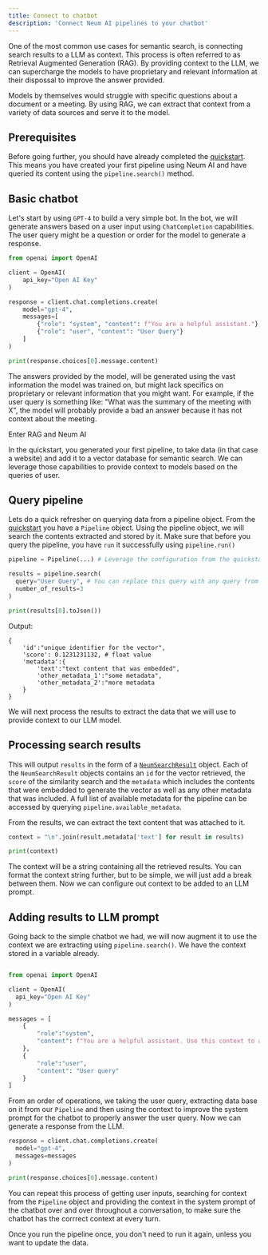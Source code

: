 ```yaml
---
title: Connect to chatbot
description: 'Connect Neum AI pipelines to your chatbot'
---
```


One of the most common use cases for semantic search, is connecting search results to a LLM as context. This process is often referred to as Retrieval Augmented Generation (RAG). By providing context to the LLM, we can supercharge the models to have proprietary and relevant information at their dispossal to improve the answer provided.

Models by themselves would struggle with specific questions about a document or a meeting. By using RAG, we can extract that context from a variety of data sources and serve it to the model.

## Prerequisites

Before going further, you should have already completed the [quickstart](/get-start/quickstart). This means you have created your first pipeline using Neum AI and have queried its content using the `pipeline.search()` method.

## Basic chatbot

Let's start by using `GPT-4` to build a very simple bot. In the bot, we will generate answers based on a user input using `ChatCompletion` capabilities. The user query might be a question or order for the model to generate a response.

```python
from openai import OpenAI

client = OpenAI(
    api_key="Open AI Key"
)

response = client.chat.completions.create(
    model="gpt-4",
    messages=[
        {"role": "system", "content": f"You are a helpful assistant."},
        {"role": "user", "content": "User Query"}
    ]
)

print(response.choices[0].message.content)
```

The answers provided by the model, will be generated using the vast information the model was trained on, but might lack specifics on proprietary or relevant information that you might want. For example, if the user query is something like: "What was the summary of the meeting with X", the model will probably provide a bad an answer because it has not context about the meeting. 

Enter RAG and Neum AI

In the quickstart, you generated your first pipeline, to take data (in that case a website) and add it to a vector database for semantic search. We can leverage those capabilities to provide context to models based on the queries of user.

## Query pipeline

Lets do a quick refresher on querying data from a pipeline object. From the [quickstart](/get-start/quickstart) you have a `Pipeline` object. Using the pipeline object, we will search the contents extracted and stored by it. Make sure that before you query the pipeline, you have `run` it successfully using `pipeline.run()`

```python
pipeline = Pipeline(...) # Leverage the configuration from the quickstart or any other configuration you have

results = pipeline.search(
  query="User Query", # You can replace this query with any query from your users
  number_of_results=3
)

print(results[0].toJson())

```

Output:
```
{
    'id':"unique identifier for the vector",
    'score': 0.1231231132, # float value
    'metadata':{
        'text':"text content that was embedded",
        'other_metadata_1':"some metadata",
        'other_metadata_2':"more metadata
    }
}
```

We will next process the results to extract the data that we will use to provide context to our LLM model.

## Processing search results

This will output `results` in the form of a [`NeumSearchResult`](/components/utilities/neum-search) object. Each of the `NeumSearchResult` objects contains an `id` for the vector retrieved, the `score` of the similarity search and the `metadata` which includes the contents that were embedded to generate the vector as well as any other metadata that was included.  A full list of available metadata for the pipeline can be accessed by querying `pipeline.available_metadata`.

From the results, we can extract the text content that was attached to it.

```python
context = "\n".join(result.metadata['text'] for result in results)

print(context)
```

The context will be a string containing all the retrieved results. You can format the context string further, but to be simple, we will just add a break between them. Now we can configure out context to be added to an LLM prompt.

## Adding results to LLM prompt

Going back to the simple chatbot we had, we will now augment it to use the context we are extracting using `pipeline.search()`. We have the context stored in a variable already.

```python

from openai import OpenAI

client = OpenAI(
  api_key="Open AI Key"
)

messages = [
    {
        "role":"system",
        "content": f"You are a helpful assistant. Use this context to answer questions: {context}. Base your answers on the context."
    },
    {
        "role":"user",
        "content": "User query"
    }
]

```

From an order of operations, we taking the user query, extracting data base on it from our `Pipeline` and then using the context to improve the system prompt for the chatbot to properly answer the user query. Now we can generate a response from the LLM.

```python
response = client.chat.completions.create(
  model="gpt-4",
  messages=messages
)

print(response.choices[0].message.content)
```

You can repeat this process of getting user inputs, searching for context from the `Pipeline` object and providing the context in the system prompt of the chatbot over and over throughout a conversation, to make sure the chatbot has the corrrect context at every turn.

<Note>Once you run the pipeline once, you don't need to run it again, unless you want to update the data.</Note>
